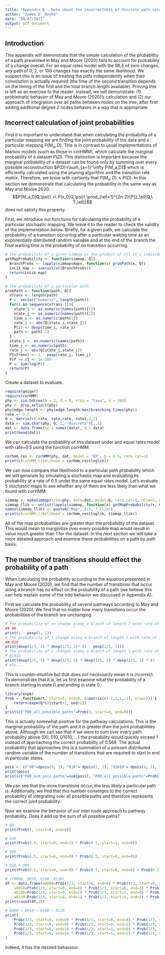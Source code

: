 ```yaml
---
title: "Appendix B - Note about the incorrectness of discrete path calculations"
author: "James D. Boyko"
date: "09/07/2021"
output: pdf_document
---
```


## Introduction

This appendix will demonstrate that the simple calculation of the probability of a path presented in May and Moore (2020) fails to account for probability of a change overall. For an equal rates model with the MLE of zero changes, any path of 0, 2, or 100 changes has exactly the same likelihood. We suspect this is an issue of treating the pdfs independently when their convolution is actually required (the time of the second transition depends on the timing of the first and the total branch length available). Proving this is left as an exercise to the reader. Instead, we will demonstrate: (1) problematic behavior of May and Moore (2020)'s calculation and (2) our approach of integration over all paths between nodes on the tree, after first adding additional degree 2 nodes behaves in a way that is appropriate.

## Incorrect calculation of joint probabilities

First it is important to understand that when calculating the probability of a particular mapping we are finding the joint probability of the data and a particular mapping $P(M_a,D)$. This is in contrast to usual implementations of Markov models (such as those in corHMM), which calculate the marginal probability of a dataset $P(D)$. This distinction is important because the marginal probability of a dataset can be found only by summing over every possible reconstruction $P(D)=\sum_{a=1}^\infty P(M_a,D)$ which is efficiently calculated using the pruning algorithm and the transition rate matrix. Therefore, we know with certainty that $P(M_a,D) \leq P(D)$. In this section we demonstrate that calculating the probability in the same way as May and Moore 2020: $$P(M_a,D|Q,\psi)\ =\ P(x_0|Q,\psi)\ \prod_{\ell=1}^{2n-2}{P(z_\ell|Q,\ T_\ell)}$$
does not satisfy this property. 

First, we introduce our functions for calculating the probability of a particular stochastic mapping. We leave it to the reader to check the validity of the implementation below. Briefly, for a given path, we calculate the probability of a transition occurring after a particular waiting time as an exponentially distributed random variable and at the end of the branch the final waiting time is the probability of no transition occurring. 

```r
# the probability of a given simmap is the product of all it's individual branches. 
getMapProbability <- function(simmap, Q){
  BranchProbs <- lapply(simmap$maps, function(x) probPath(x, Q))
  LnLik_map <- sum(unlist(BranchProbs))
  return(LnLik_map)
}

# the probability of a particular path
probPath <- function(path, Q){
  nTrans <- length(path)
  P <- vector("numeric", length(path))
  for(i in sequence(nTrans-1)){
    state_i <- as.numeric(names(path)[1])
    state_j <- as.numeric(names(path)[2])
    time_i <- as.numeric(path[1])
    rate_i <- abs(Q[state_i,state_j])
    P[i] <- dexp(time_i, rate_i)
    path <- path[-1]
  }
  state_j <- as.numeric(names(path))
  time_j <- as.numeric(path)
  rate_j <- abs(Q[state_j,state_j])
  P[nTrans] <- 1 - pexp(rate_j, time_j)
  P[P == 0] <- 1e-300
  P <- sum(log(P))
  return(P)
}
```

Create a dataset to evaluate.

```r
require(geiger)
require(corHMM)
phy <- sim.bdtree(b = 1, d = 0, stop = "taxa", n = 100) 
phy <- drop.extinct(phy)
phy$edge.length <- phy$edge.length/max(branching.times(phy))
rate <- 0.5
Q <- matrix(c(-rate, rate,rate,-rate),2,2)
data <- sim.char(phy, Q, 1, "discrete")[,,1]
dat <- data.frame(sp = names(data), d = data)
print(head(dat))
```

We can calculate the probability of this dataset under and equal rates model with rate=0.5 using the function corHMM. 

```r
corhmm_res <- corHMM(phy, dat, model = "ER", p = 0.5, rate.cat=1)
print(c(corHMM_likelihood = corhmm_res$loglik))
```

We can now compare that likelihood to a particular path probability which we will generate by simulating a stochastic map and evaluating its probability at a rate of 0.5 under the same equal rates model. Let's evaluate 5 stochastic maps to see whether any of them are less likely than what we found with corHMM. 

```r
simmap <- makeSimmap(tree=phy, data=dat, model=Q, rate.cat=1, nSim=5, nCores=1)
simmap_llik <- unlist(lapply(simmap, function(x) getMapProbability(x, Q)))
names(simmap_llik) <- paste0("Map", 1:5, "_llik")
print(c(corHMM_likelihood = corhmm_res$loglik, simmap_llik))
```

All of the map probabalities are greater than the probability of the dataset. This would mean to marginilize over every possible map would result in value much greater than 1 for the dataset. In the next section we will take a more detailed approach and examine these probabilities on a path by path basis.

## The number of transitions should effect the probability of a path

When calculating the probability according to the equation presented in May and Moore (2020), we find that the number of transitions that occur along a branch has no effect on the probability of a path (we believe this can help explain some of the odd behavior we discussed in Appendix A). 

First we calculate the probability of several pathways according to May and Moore (2020). We find that no matter how many transitions occur the probabilities of the  branch are unchanging. 
```r
# The probability of no change along a branch of length 1 with rate of 1
## 00 
print(1 - pexp(1, 1))
# The probability of 1 change along a branch of length 1 with rate of 1
## 010
print(dexp(1/3, 1) * dexp(1/3, 1)* (1 - pexp(1/3, 1)))
# The probability of 2 changes along a branch of length 1 with rate of 1
# 01010
print(dexp(1/5, 1) * dexp(1/5, 1) * dexp(1/5, 1) * dexp(1/5, 1) * (1 - pexp(1/5, 1)))
# etc...
```

This is counter-intuitive but that does not necessarily mean it is incorrect. To demonstrate that it is, let us first examine what the probability of a branch starting in state 0 and ending in state 0. 

```r
library(expm)
Prob <- function(t, start=0, end=0, Q=matrix(c(-1,1,1,-1), nrow=2)) {
	return(expm(Q*t)[start+1, end+1])
}
print(c("P00_all_possible_paths"=Prob(1, start=0, end=0)))
```

This is actually somewhat positive for the pathway calculations. This is the marginal probability of the path and it is greater than the joint probabilities above. Although we can see that if we were to sum over every path probability above (00, 010, 01010, ...) the probability would quickly exceed 1 instead of approaching the correct probability of 0.568. The actual probability that approaches this is a summation of a poisson distributed random variable of the number of transitions that are required to start in end in particular states.

```r
pois <- c("00"=dpois(0, 1), "010"= dpois(2, 1), "01010"= dpois(4, 1), "0101010"= dpois(6, 1))
print(pois)
print(c("P00_sum_pois_paths"=sum(pois), "P00_all_possible_paths"=Prob(1, start=0, end=0)))
```

We can see that the more transitions occur, the less likely a particular path is. Additionally, we find that this number converges to the correct probability of integrating over all possible paths and therefore represents the correct joint probability. 

Now we examine the behavior of our inter node approach to pathway probability. Does it add up the sum of all possible paths?


```r
# 00
print(Prob(1, start=0, end=0))

# 010
print(Prob(0.5, start=0, end=1) * Prob(0.5, start=1, end=0))

# 000
print(Prob(0.5, start=0, end=0) * Prob(0.5, start=0, end=0))

# 010 + 000
print(Prob(0.5, start=0, end=0) * Prob(0.5, start=0, end=0) + Prob(0.5, start=0, end=1) * Prob(0.5, start=1, end=0))

# c(0000, 0010, 0100, 0110)
df <- data.frame(a0000=Prob(1/3, start=0, end=0) * Prob(1/3, start=0, end=0) * Prob(1/3, start=0, end=0),
	a0010=Prob(1/3, start=0, end=0) * Prob(1/3, start=0, end=1) * Prob(1/3, start=1, end=0) ,
	a0100=Prob(1/3, start=0, end=1) * Prob(1/3, start=1, end=0) * Prob(1/3, start=0, end=0) ,
	a0110=Prob(1/3, start=0, end=1) * Prob(1/3, start=1, end=1) * Prob(1/3, start=1, end=0) )
print(round(df,3))

# 0000 + 0010 + 0100 + 0110
print(
	Prob(1/3, start=0, end=0) * Prob(1/3, start=0, end=0) * Prob(1/3, start=0, end=0) +
	Prob(1/3, start=0, end=0) * Prob(1/3, start=0, end=1) * Prob(1/3, start=1, end=0) +
	Prob(1/3, start=0, end=1) * Prob(1/3, start=1, end=0) * Prob(1/3, start=0, end=0) +
	Prob(1/3, start=0, end=1) * Prob(1/3, start=1, end=1) * Prob(1/3, start=1, end=0) 		
)
```

Indeed, it has the desired behaviour.
